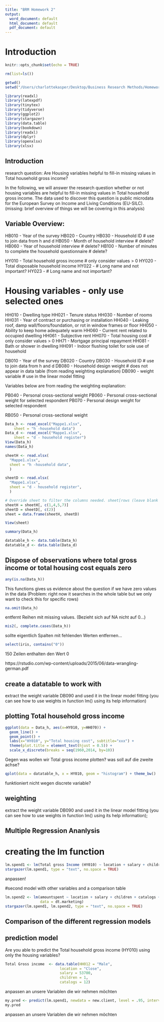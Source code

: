 ```yaml
---
title: "BRM Homework 2"
output:
  word_document: default
  html_document: default
  pdf_document: default
---
```

\newpage

# Introduction 

```r
knitr::opts_chunk$set(echo = TRUE)
```

```r
rm(list=ls())
```

```r
getwd()
setwd("/Users/charlottekasper/Desktop/Business Research Methods/Homework 2")
```

```r
library(readxl)
library(latexpdf)
library(tinytex)
library(tidyverse)
library(ggplot2)
library(stargazer)
library(data.table)
library(bookdown)
library(readxl)
library(dplyr)
library(openxlsx)
library(xlsx)
```

## Introduction
research question: Are Housing variables helpful to fill-in missing values in Total household gross income?

In the following, we will answer the research question whether or not housing variables are helpful to fill-in missing values in Total household gross income. 
The data used to discover this question is public microdata for the European Survey on Income and Living Conditions (EU-SILC). 
(missing: brief overview of things we will be covering in this analysis)



## Variable Overview: 

HB010 - Year of the survey
HB020 - Country
HB030 - Household ID # use to join data from h and d
HB050 - Month of household interview # delete?
HB060 - Year of household interview # delete?
HB100 - Number of minutes to complete the household questionnaire # delete?

HY010 - Total household gross income # only consider values > 0
HY020 - Total disposable household income
HY022 - # Long name and not important?
HY023 - # Long name and not important?

# Housing variables - only use selected ones

HH010 - Dwelling type
HH021 - Tenure status
HH030 - Number of rooms
HH031 - Year of contract or purchasing or installation
HH040 - Leaking roof, damp wall/floors/foundation, or rot in window frames or floor
HH050 - Ability to keep home adequately warm
HH060 - Current rent related to occupied dwelling
HH061 - Subjective rent
HH070 - Total housing cost # only consider values > 0
HH71 - Mortgage principal repayment
HH081 - Bath or shower in dwelling
HH091 - Indoor flushing toilet for sole use of household

DB010 - Year of the survey
DB020 - Country
DB030 - Household ID # use to join data from h and d
DB080 - Household design weight # does not appear in data table (from reading weighting explanation)
DB090 - weight variable # use in the linear model fitting


Variables below are from reading the weighting explanation:

PB040 - Personal cross-sectional weight
PB060 - Personal cross-sectional weight for selected respondent
PB070 - Personal design weight for selected respondent

RB050 - Personal cross-sectional weight



```r
Data_h <- read_excel("Mappe1.xlsx", 
    sheet = "h -household data")
Data_d <- read_excel("Mappe1.xlsx", 
    sheet = "d - household register")
View(Data_h)
names(Data_h)
```


```r
sheetH <- read.xlsx(
  "Mappe1.xlsx",
  sheet = "h -household data",
  )

sheetD <- read.xlsx(
  "Mappe1.xlsx",
  sheet = "d - household register",
  )

# Override sheet to filter the columns needed. sheet[rows (leave blank for all), c(columns to filter, separated by comma)]
sheetH = sheetH[, c(1,4,5,7)]
sheetD = sheetD[, c(2)]
sheet = data.frame(sheetH, sheetD)

View(sheet)
```




```r
summary(Data_h)
```

```r
datatable_h <- data.table(Data_h)
datatable_d <- data.table(Data_d)
```


## Dispose of observations where total gross income or total housing cost equals zero


```r
any(is.na(Data_h))
```
This functions gives us evidence about the question if we have zero values in the data (Problem: right now it searches in the whole table but we only want to check this for specific rows)

```r
na.omit(Data_h)
```
entfernt Reihen mit missing values. (Bezieht sich auf NA nicht auf 0...)

```r
mis2(, complete.cases(Data_h))
```
sollte eigentlich Spalten mit fehlenden Werten entfernen...

```r
select(iris, contains("0"))

```
150 Zeilen enthalten den Wert 0 

https://rstudio.com/wp-content/uploads/2015/06/data-wrangling-german.pdf

## create a datatable to work with 
extract the weight variable DB090 and used it in the linear model fitting (you can see how to use weights in function lm() using its help information)

## plotting Total household gross income

```r
ggplot(data = Data_h, aes(x=HY010, y=HH070)) +
  geom_line() + 
  geom_point() +
  labs(x="HY010", y="Total housing cost", subtitle="xxx") +
  theme(plot.title = element_text(hjust = 0.5)) +
  scale_x_discrete(breaks = seq(1960,2014, by=10))

```

Gegen was wollen wir Total gross income plotten? was soll auf die zweite achse?

```r
qplot(data = datatable_h, x = HY010, geom = "histogram") + theme_bw()
```
funktioniert nicht wegen discrete variable?

## weighting 
extract the weight variable DB090 and used it in the linear model fitting (you can see how to use weights in function lm() using its help information);

## Multiple Regression Ananlysis

# creating the lm function
```r
lm.spend1 <- lm(Total gross Income (HY010) ~ location + salary + children + catalogs,data = dt.marketing)
stargazer(lm.spend1, type = "text", no.space = TRUE)
```
anpassen!

#second model with other variables and a comparison table
```r
lm.spend2 <- lm(amountspent ~ location + salary + children + catalogs + history,
                data = dt.marketing)
stargazer(lm.spend1, lm.spend2, type = "text", no.space = TRUE)
```


## Comparison of the different regression models


## prediction model
Are you able to predict the Total household gross income (HY010) using only the housing variables?


```r
Total Gross income  <- data.table(HH012 = "Male",
                         location = "Close",
                         salary = 53700,
                         children = 1,
                         catalogs = 12)
```
anpassen an unsere Variablen die wir nehmen möchten

```r
my.pred <- predict(lm.spend1, newdata = new.client, level = .95, interval = "confidence")
my.pred
```
anpassen an unsere Variablen die wir nehmen möchten



